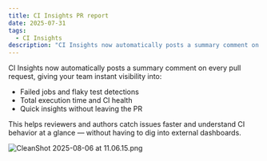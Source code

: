 ```yaml
---
title: CI Insights PR report
date: 2025-07-31
tags:
  - CI Insights
description: "CI Insights now automatically posts a summary comment on every pull request, giving your team instant visibility into CI health."
---
```


CI Insights now automatically posts a summary comment on every pull request, giving your team instant visibility into:

- Failed jobs and flaky test detections
- Total execution time and CI health
- Quick insights without leaving the PR

This helps reviewers and authors catch issues faster and understand CI behavior at a glance — without having to dig into external dashboards.

![CleanShot 2025-08-06 at 11.06.15.png](./images/ci-insights-pr-report/CleanShot_2025-08-06_at_11.06.15.png)
